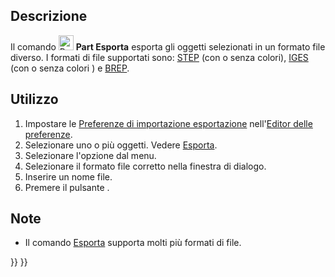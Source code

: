 <languages/>

{{Docnav/it
|[[Part_Import/it|Importa]]
|[[Part_BoxSelection/it|Box di selezione]]
|[[Part_Workbench/it|Part]]
|IconL=Part_Import.svg
|IconR=Part_BoxSelection.svg
|IconC=Workbench_Part.svg
}}

{{GuiCommand/it
|Name=Part_Export
|Name/it=Part Esporta
|MenuLocation=Parte → Esporta file CAD...
|Workbenches=[[Part Workbench/it|Part]]
|SeeAlso=[[Std_Export/it|Esporta]], [[Import_Export/it|Importazione ed Esportazione]]}}

<span id="Description"></span>
==Descrizione== 

<div class="mw-translate-fuzzy">
Il comando [[Image:Part_Export.svg|24px]] '''Part Esporta''' esporta gli oggetti selezionati in un formato file diverso. I formati di file supportati sono: [http://en.wikipedia.org/wiki/Step_file STEP] (con o senza colori), [http://en.wikipedia.org/wiki/IGES IGES] (con o senza colori ) e [http://en.wikipedia.org/wiki/BREP BREP].
</div>

<span id="Usage"></span>
== Utilizzo ==

# Impostare le [[Import_Export_Preferences/it|Preferenze di importazione esportazione]] nell'[[Preferences Editor/it|Editor delle preferenze]].
# Selezionare uno o più oggetti. Vedere [[Std_Export/it#Utilizzo|Esporta]].
# Selezionare l'opzione {{MenuCommand|Part → [[Image:Part_Export.svg|16px]] Esporta file CAD...}} dal menu.
# Selezionare il formato file corretto nella finestra di dialogo.
# Inserire un nome file.
# Premere il pulsante {{Button|Salva}}.

<span id="Notes"></span>
==Note==

* Il comando [[Std_Export/it|Esporta]] supporta molti più formati di file.


{{Docnav/it
|[[Part_Import/it|Importa]]
|[[Part_BoxSelection/it|Box di selezione]]
|[[Part_Workbench/it|Part]]
|IconL=Part_Import.svg
|IconR=Part_BoxSelection.svg
|IconC=Workbench_Part.svg
}}

{{Part_Tools_navi{{#translation:}}}}
{{Userdocnavi{{#translation:}}}}